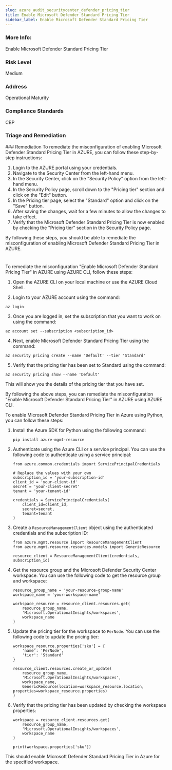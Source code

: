 ```yaml
---
slug: azure_audit_securitycenter_defender_pricing_tier
title: Enable Microsoft Defender Standard Pricing Tier
sidebar_label: Enable Microsoft Defender Standard Pricing Tier
---
```


### More Info:

Enable Microsoft Defender Standard Pricing Tier

### Risk Level

Medium

### Address

Operational Maturity

### Compliance Standards

CBP

### Triage and Remediation
<Tabs>
<Tab title='Remediation'>
### Remediation

<AccordionGroup>
<Accordion title='Using Console' defaultOpen='true'>
To remediate the misconfiguration of enabling Microsoft Defender Standard Pricing Tier in AZURE, you can follow these step-by-step instructions:

1. Login to the AZURE portal using your credentials.
2. Navigate to the Security Center from the left-hand menu.
3. In the Security Center, click on the "Security Policy" option from the left-hand menu.
4. In the Security Policy page, scroll down to the "Pricing tier" section and click on the "Edit" button.
5. In the Pricing tier page, select the "Standard" option and click on the "Save" button.
6. After saving the changes, wait for a few minutes to allow the changes to take effect.
7. Verify that the Microsoft Defender Standard Pricing Tier is now enabled by checking the "Pricing tier" section in the Security Policy page.

By following these steps, you should be able to remediate the misconfiguration of enabling Microsoft Defender Standard Pricing Tier in AZURE.

#
</Accordion>

<Accordion title='Using CLI'>
To remediate the misconfiguration "Enable Microsoft Defender Standard Pricing Tier" in AZURE using AZURE CLI, follow these steps:

1. Open the AZURE CLI on your local machine or use the AZURE Cloud Shell.

2. Login to your AZURE account using the command:

```
az login
```

3. Once you are logged in, set the subscription that you want to work on using the command:

```
az account set --subscription <subscription_id>
```

4. Next, enable Microsoft Defender Standard Pricing Tier using the command:

```
az security pricing create --name 'Default' --tier 'Standard'
```

5. Verify that the pricing tier has been set to Standard using the command:

```
az security pricing show --name 'Default'
```

This will show you the details of the pricing tier that you have set.

By following the above steps, you can remediate the misconfiguration "Enable Microsoft Defender Standard Pricing Tier" in AZURE using AZURE CLI.
</Accordion>

<Accordion title='Using Python'>
To enable Microsoft Defender Standard Pricing Tier in Azure using Python, you can follow these steps:

1. Install the Azure SDK for Python using the following command:

   ```
   pip install azure-mgmt-resource
   ```

2. Authenticate using the Azure CLI or a service principal. You can use the following code to authenticate using a service principal:

   ```
   from azure.common.credentials import ServicePrincipalCredentials

   # Replace the values with your own
   subscription_id = 'your-subscription-id'
   client_id = 'your-client-id'
   secret = 'your-client-secret'
   tenant = 'your-tenant-id'

   credentials = ServicePrincipalCredentials(
       client_id=client_id,
       secret=secret,
       tenant=tenant
   )
   ```

3. Create a `ResourceManagementClient` object using the authenticated credentials and the subscription ID:

   ```
   from azure.mgmt.resource import ResourceManagementClient
   from azure.mgmt.resource.resources.models import GenericResource

   resource_client = ResourceManagementClient(credentials, subscription_id)
   ```

4. Get the resource group and the Microsoft Defender Security Center workspace. You can use the following code to get the resource group and workspace:

   ```
   resource_group_name = 'your-resource-group-name'
   workspace_name = 'your-workspace-name'

   workspace_resource = resource_client.resources.get(
       resource_group_name,
       'Microsoft.OperationalInsights/workspaces',
       workspace_name
   )
   ```

5. Update the pricing tier for the workspace to `PerNode`. You can use the following code to update the pricing tier:

   ```
   workspace_resource.properties['sku'] = {
       'name': 'PerNode',
       'tier': 'Standard'
   }

   resource_client.resources.create_or_update(
       resource_group_name,
       'Microsoft.OperationalInsights/workspaces',
       workspace_name,
       GenericResource(location=workspace_resource.location, properties=workspace_resource.properties)
   )
   ```

6. Verify that the pricing tier has been updated by checking the workspace properties:

   ```
   workspace = resource_client.resources.get(
       resource_group_name,
       'Microsoft.OperationalInsights/workspaces',
       workspace_name
   )

   print(workspace.properties['sku'])
   ```

This should enable Microsoft Defender Standard Pricing Tier in Azure for the specified workspace.
</Accordion>

</AccordionGroup>
</Tab>
</Tabs>

